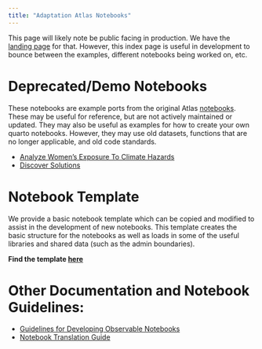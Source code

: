 ```yaml
---
title: "Adaptation Atlas Notebooks"
---
```


This page will likely note be public facing in production. We have the [landing page](https://adaptationatlas.cgiar.org) for that.
However, this index page is useful in development to bounce between the examples, different notebooks being worked on, etc. 

# Deprecated/Demo Notebooks

These notebooks are example ports from the original Atlas [notebooks](https://observablehq.com/@adaptationatlas). These may be useful for reference, but are not actively maintained or updated. 
They may also be useful as examples for how to create your own quarto notebooks. However, they may use old datasets, functions that are no longer applicable, and old code standards.

- [Analyze Women's Exposure To Climate Hazards](/notebooks/deprecated/gender.qmd)
- [Discover Solutions](/notebooks/deprecated/DiscoverSolutions.qmd)

# Notebook Template
We provide a basic notebook template which can be copied and modified to assist in the development of new notebooks.
This template creates the basic structure for the notebooks as well as loads in some of the useful 
libraries and shared data (such as the admin boundaries).

**Find the template [here](/notebooks/nb_template/notebook_template.qmd)**

# Other Documentation and Notebook Guidelines:

- [Guidelines for Developing Observable Notebooks](/docs/nb_guidelines.qmd)
- [Notebook Translation Guide](/docs/translation.qmd)